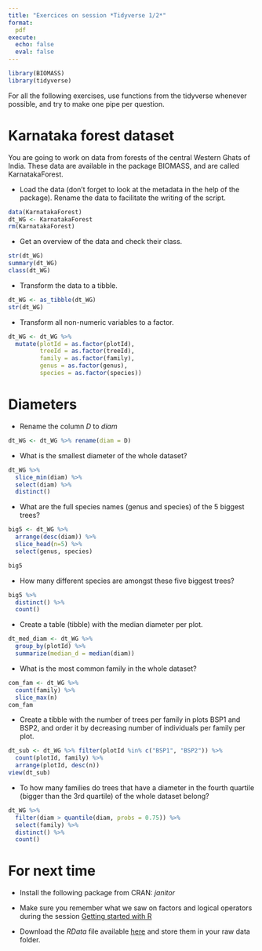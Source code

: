 ```yaml
---
title: "Exercices on session *Tidyverse 1/2*"
format:
  pdf
execute:
  echo: false 
  eval: false 
---
```


```r
library(BIOMASS)
library(tidyverse)
```

For all the following exercises, use functions from the tidyverse whenever possible, and try to make one pipe per question.

# Karnataka forest dataset

You are going to work on data from forests of the central Western Ghats of India.
These data are available in the package BIOMASS, and are called 
KarnatakaForest.

* Load the data (don't forget to look at the metadata in the help of the package). 
Rename the data to facilitate the writing of the script.

```r
data(KarnatakaForest)
dt_WG <- KarnatakaForest
rm(KarnatakaForest)
```

* Get an overview of the data and check their class.

```r
str(dt_WG)
summary(dt_WG)
class(dt_WG)
```

* Transform the data to a tibble. 

```r
dt_WG <- as_tibble(dt_WG)
str(dt_WG)
```

* Transform all non-numeric variables to a factor.

```r
dt_WG <- dt_WG %>% 
  mutate(plotId = as.factor(plotId),
         treeId = as.factor(treeId),
         family = as.factor(family),
         genus = as.factor(genus),
         species = as.factor(species))
```

# Diameters

* Rename the column *D* to *diam*

```r
dt_WG <- dt_WG %>% rename(diam = D)
```

* What is the smallest diameter of the whole dataset?

```r
dt_WG %>% 
  slice_min(diam) %>% 
  select(diam) %>% 
  distinct()
```


* What are the full species names (genus and species) of the 5 biggest trees?

```r
big5 <- dt_WG %>% 
  arrange(desc(diam)) %>% 
  slice_head(n=5) %>% 
  select(genus, species)

big5
```

* How many different species are amongst these five biggest trees?

```r
big5 %>% 
  distinct() %>% 
  count()
```

* Create a table (tibble) with the median diameter per plot.

```r
dt_med_diam <- dt_WG %>% 
  group_by(plotId) %>% 
  summarize(median_d = median(diam))
```

* What is the most common family in the whole dataset?

```r
com_fam <- dt_WG %>%
  count(family) %>% 
  slice_max(n)
com_fam
```

* Create a tibble with the number of trees per family in plots BSP1 and BSP2, and order it by decreasing number of individuals per family per plot. 

```r
dt_sub <- dt_WG %>% filter(plotId %in% c("BSP1", "BSP2")) %>% 
  count(plotId, family) %>% 
  arrange(plotId, desc(n))
view(dt_sub)
```

* To how many families do trees that have a diameter in the fourth quartile (bigger than the 3rd quartile) of the whole dataset belong?

```r
dt_WG %>% 
  filter(diam > quantile(diam, probs = 0.75)) %>% 
  select(family) %>% 
  distinct() %>% 
  count()
```


# For next time

* Install the following package from CRAN: *janitor*

* Make sure you remember what we saw on factors and logical operators during the session [Getting started with R](https://geraldinederroire.github.io/Course_R_Forest_Sciences/2_getting_started)

* Download the *RData* file available [here](https://geraldinederroire.github.io/Course_R_Forest_Sciences/4_tidyverse/data/data_tidyverse_2.RData){preview-link="false"}
and store them in your raw data folder.

